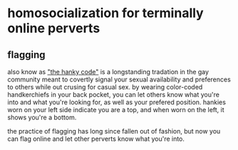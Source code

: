 # homosocialization for terminally online perverts

## flagging
also know as ["the hanky code"](https://en.wikipedia.org/wiki/Handkerchief_code) is a longstanding tradation in the gay community meant to covertly signal your sexual availability and preferences to others while out crusing for casual sex. by wearing color-coded handkerchiefs in your back pocket, you can let others know what you're into and what you're looking for, as well as your prefered position. hankies worn on your left side indicate you are a top, and when worn on the left, it shows you're a bottom.

the practice of flagging has long since fallen out of fashion, but now you can flag online and let other perverts know what you're into.


